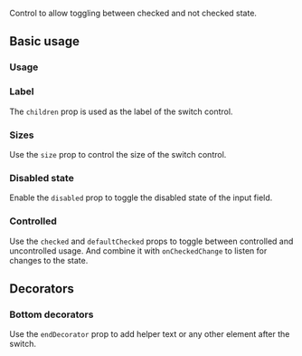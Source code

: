 <ax-layout />

Control to allow toggling between checked and not checked state.

## Basic usage

### Usage

<ax-demo name="switch/usage" />

### Label

The `children` prop is used as the label of the switch control.

<ax-demo name="switch/label-usage" />

### Sizes

Use the `size` prop to control the size of the switch control.

<ax-demo name="switch/size-usage" />

### Disabled state

Enable the `disabled` prop to toggle the disabled state of the input field.

<ax-demo name="switch/disabled-usage" />

### Controlled

Use the `checked` and `defaultChecked` props to toggle between controlled and uncontrolled usage. And combine it with `onCheckedChange` to listen for changes to the state.

<ax-demo name="switch/controlled-usage" />

## Decorators

### Bottom decorators

Use the `endDecorator` prop to add helper text or any other element after the switch.

<ax-demo name="switch/decorator-usage" />
